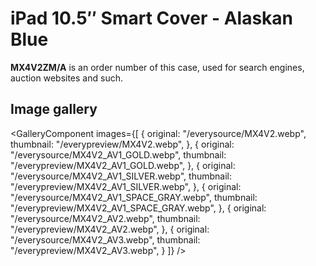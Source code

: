 
# iPad 10.5″ Smart Cover - Alaskan Blue

<Callout type='info' emoji='👉🏻'>**MX4V2ZM/A** is an order number of this case, used for search engines, auction websites and such.</Callout>

## Image gallery

<GalleryComponent
    images={[
      {
        original: "/everysource/MX4V2.webp",
        thumbnail: "/everypreview/MX4V2.webp",
      },
      {
        original: "/everysource/MX4V2_AV1_GOLD.webp",
        thumbnail: "/everypreview/MX4V2_AV1_GOLD.webp",
      },
      {
        original: "/everysource/MX4V2_AV1_SILVER.webp",
        thumbnail: "/everypreview/MX4V2_AV1_SILVER.webp",
      },
      {
        original: "/everysource/MX4V2_AV1_SPACE_GRAY.webp",
        thumbnail: "/everypreview/MX4V2_AV1_SPACE_GRAY.webp",
      },
      {
        original: "/everysource/MX4V2_AV2.webp",
        thumbnail: "/everypreview/MX4V2_AV2.webp",
      },
      {
        original: "/everysource/MX4V2_AV3.webp",
        thumbnail: "/everypreview/MX4V2_AV3.webp",
      }
    ]}
  />
